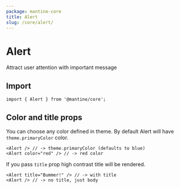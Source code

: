 ```yaml
---
package: mantine-core
title: Alert
slug: /core/alert/
---
```



# Alert

Attract user attention with important message

<PageHeader
  source="mantine-core/src/Alert/Alert.tsx"
  docs="core/Alert.mdx"
  package="@mantine/core"
/>

## Import

```tsx
import { Alert } from '@mantine/core';
```

<AlertBaseDemo />

## Color and title props

You can choose any color defined in <GatsbyLink to="/theming">theme</GatsbyLink>. By default Alert will have `theme.primaryColor` color.

```tsx
<Alert /> // -> theme.primaryColor (defaults to blue)
<Alert color="red" /> // -> red color
```

If you pass `title` prop high contrast title will be rendered.

```tsx
<Alert title="Bummer!" /> // -> with title
<Alert /> // -> no title, just body
```

<AlertConfigurator />

<PropsTable component="Alert" />
